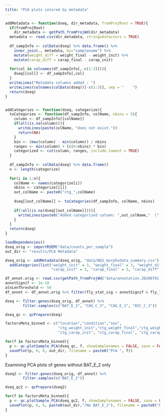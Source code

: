```yaml
---
title: "PCA plots colored by metadata"
---
```


```r
addMetadata <- function(dseq, dir_metadata, fromProjRoot = TRUE){
  if(fromProjRoot)
    dir_metadata <- getPath_fromProjWd(dir_metadata)
  metadata <- read.csv(dir_metadata, stringsAsFactors = TRUE)
  
  df_sampInfo <- colData(dseq) %>% data.frame() %>% 
    inner_join(., metadata, by="samplename") %>% 
    mutate(weight_diff = weight_final - weight_init) %>% 
    mutate(carap_diff = carap_final - carap_init)
  
  for(col in colnames(df_sampInfo[,-c(1:3)])){
    dseq[[col]] <- df_sampInfo[,col]
  }
  writeLines("Metadata columns added : ")
  writeLines(colnames(colData(dseq))[-c(1:3)], sep = "    ")
  return(dseq)
}


addCategories <- function(dseq, categorize){
  toCategories <- function(df_sampInfo, colName, nbins = 5){
    column <- df_sampInfo[[colName]]
    if(all(is.na(column))){
      writeLines(paste(colName, "does not exist."))
      return(NA)
    }
    bin <- (max(column) - min(column)) / nbins
    ranges <- min(column) + (c(0:nbins) * bin)
    categorized <- cut(column, ranges, include.lowest = TRUE)
  }
  
  df_sampInfo <- colData(dseq) %>% data.frame()
  n <- length(categorize)
  
  for(i in 1:n){
    colName <- names(categorize[i])
    nbins <- categorize[[i]]
    out_colName <- paste0("ctg_",colName)
    
    dseq[[out_colName]] <- toCategories(df_sampInfo, colName, nbins)
    
    if(!all(is.na(dseq[[out_colName]]))){
      writeLines(paste0("Added categorized column: ",out_colName,"  (",nbins," bins)"))
    }
  }
  return(dseq)
}
```


```r
loadDependencies()
dseq_orig <- importRSEM("data/counts_per_sample")
out_dir <- "results/PCA Metadata"

dseq_orig <- addMetadata(dseq_orig, "data/NGS_morphodata_summary.csv") %>% 
  addCategories(list("weight_init" = 3, "weight_final" = 3, "weight_diff" = 3, 
                     "carap_init" = 3, "carap_final" = 3, "carap_diff" = 3))
```

```r
df_annot.orig <- read.csv(getPath_fromProjWd("data/annotation.20200701.csv"), stringsAsFactors = FALSE)
annotSignif <- 1e-10
alnLenThreshold <- 50
df_annot <- df_annot.orig %>% filter(fly_stat_sig < annotSignif & fly_len_perc >= alnLenThreshold )

dseq <- filter.genes(dseq_orig, df_annot) %>%
        filter.samples(c("BAT_E_2", "CAG_C_3", "CAG_E_1", "BIC_C_3"))
```

```r
dseq_qc <- qcPrepare(dseq)

factorsMeta_binned <- c("location","condition","sex",
                        "ctg_weight_init","ctg_weight_final","ctg_weight_diff",
                        "ctg_carap_init", "ctg_carap_final", "ctg_carap_diff")

for(f in factorsMeta_binned){
  p <- qc.plotSample_PCA(dseq_qc, f, showSamplenames = FALSE, save = FALSE, returnPlot = TRUE)
  savePlot(p, 6, 6, out_dir, filename = paste0("PCA ", f))
}
```
Examining PCA plots of genes without BAT_E_2 only
```r
dseq2 <- filter.genes(dseq_orig, df_annot) %>%
        filter.samples(c("BAT_E_2"))

dseq_qc2 <- qcPrepare(dseq2)

for(f in factorsMeta_binned){
  p <- qc.plotSample_PCA(dseq_qc2, f, showSamplenames = FALSE, save = FALSE, returnPlot = TRUE)
  savePlot(p, 6, 6, paste0(out_dir,"/No BAT_E_2"), filename = paste0("PCA ", f))
}
```

